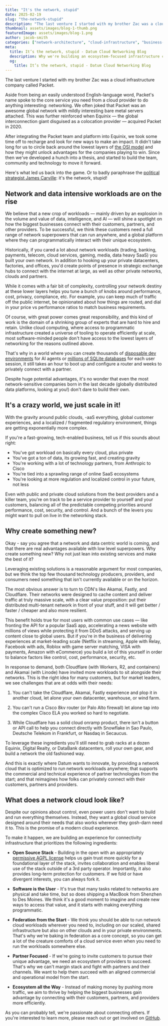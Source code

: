 ```yaml
---
title: "It's the network, stupid"
date: 2025-02-19
slug: "the-network-stupid"
description: "The last venture I started with my brother Zac was a cloud infrastructure company called Packet."
thumbnail: assets/images/blog-1-thumb.png
featuredImage: assets/images/blog-1.png
author: jacob-smith
categories: ["network-architecture", "cloud-infrastructure", "business-strategy"]
meta:
  title: It’s the network, stupid - Datum Cloud Networking Blog
  description: Why we're building an ecosystem-focused infrastructure cloud.
  og:
    title: It’s the network, stupid - Datum Cloud Networking Blog
---
```


The last venture I started with my brother Zac was a cloud infrastructure company called Packet. 

Aside from being an easily understood English-language word, Packet's name spoke to the core service you need from a cloud provider to do anything interesting: networking. We often joked that Packet was an awesome global network with mildly interesting bare metal servers attached. This was further reinforced when Equinix — the global interconnection giant disguised as a colocation provider — acquired Packet in 2020.

After integrating the Packet team and platform into Equinix, we took some time off to recharge and look for new ways to make an impact. It didn't take long for us to circle back around the lowest layers of [the OSI model](https://www.cloudflare.com/learning/ddos/glossary/open-systems-interconnection-model-osi/) and how they might unlock advantages for the companies playing to win. Since then we've developed a hunch into a thesis, and started to build the team, community and technology to move it forward.

Here's what led us back into the game. Or to badly paraphrase the [political strategist James Carville](https://en.wikipedia.org/wiki/It%27s_the_economy,_stupid): it's the network, stupid!

## Network and data intensive workloads are on the rise

We believe that a new crop of workloads — mainly driven by an explosion in the volume and value of data, intelligence, and AI — will shine a spotlight on how the biggest businesses connect with their customers, partners, and other providers. To be successful, we think these customers need a full range of network superpowers that can run anywhere, and a global platform where they can programmatically interact with their unique ecosystem.  

Historically, if you cared a lot about network workloads (trading, banking, payments, telecom, cloud services, gaming, media, data heavy SaaS) you built your own network. In addition to hooking up your private datacenters, factories, and offices, you'd create points of presence in strategic exchange hubs to connect with the internet at large, as well as other private networks, clouds and partners. 

While it comes with a fair bit of complexity, controlling your network destiny at these lower layers helps you tune a bunch of knobs around performance, cost, privacy, compliance, etc. For example, you can keep much of traffic off the public internet, be opinionated about how things are routed, and dial in your price vs performance ratios to match business requirements. 

Of course, with great power comes great responsibility, and this kind of work is the domain of a shrinking group of experts that are hard to hire and retain. Unlike cloud computing, where access to programmatic infrastructure created a universe of tooling to operate efficiently at scale, most software-minded people don't have access to the lowest layers of networking for the reasons outlined above.

That's why in a world where you can create thousands of [disposable dev environments](https://openhands.daytona.io/) for AI agents or [millions of SQLite databases](https://turso.tech/blog/a-deep-look-into-our-new-massive-multitenant-architecture) for each user session, it still takes an hour to boot up and configure a router and weeks to privately connect with a partner. 

Despite huge potential advantages, it's no wonder that even the most network-sensitive companies born in the last decade (globally distributed data platforms, looking at you!) don't dare to build their own.

## It's a crazy world, we just scale in it!

With the gravity around public clouds, -aaS everything, global customer experiences, and a localized / fragmented regulatory environment, things are getting exponentially more complex. 

If you're a fast-growing, tech-enabled business, tell us if this sounds about right:

*   You've got workload on basically every cloud, plus private
*   You've got a ton of data, its growing fast, and creating gravity
*   You're working with a lot of technology partners, from Anthropic to Cisco
*   You're tied into a sprawling range of online SaaS ecosystems
*   You're looking at more regulation and localized control in your future, not less

Even with public and private cloud solutions from the best providers and a killer team, you're on track to be a service provider to yourself and your customers, balancing all of the predictable competing priorities around performance, cost, security, and control. And a bunch of the levers you might want to pull on live in the networking stack. 

## Why create something new?

Okay - say you agree that a network and data centric world is coming, and that there are real advantages available with low level superpowers. Why create something new? Why not just lean into existing services and make the best of it? 

Leveraging existing solutions is a reasonable argument for most companies, but we think the top few thousand technology producers, providers, and consumers need something that isn't currently available or on the horizon. 

The most obvious answer is to turn to CDN's like Akamai, Fastly, and Cloudflare. Their networks were designed to cache content and deliver traffic at truly massive scale, with a clear value proposition: put their distributed multi-tenant network in front of your stuff, and it will get better / faster / cheaper and also more resilient. 

This benefit holds true for most users with common use cases — like fronting the API for a popular SaaS app, accelerating a news website with millions of views while protecting it from DDoS attacks, and serving up content close to global users. But if you're in the business of delivering experiences at market-leading scale (Netflix in streaming, Apple with Relay, Facebook with ads, Roblox with game server matching, VISA with payments, Amazon with eCommerce) you build a lot of this yourself in order to balance factors like control, cost, performance, security, etc. 

In response to demand, both Cloudflare (with Workers, R2, and containers) and Akamai (with Linode) have invited more workloads to sit alongside their networks. This is the right idea for many customers, but for market leaders, we see challenges that are at odds with their needs: 

1.  You can't take the Cloudflare, Akamai, Fastly experience and plop it in another cloud, let alone your own datacenter, warehouse, or wind farm.

2.  You can't run a Cisco 8kv router (or Palo Alto firewall) let alone tap into the complex Cisco ELA you worked so hard to negotiate.

3.  While Cloudflare has a solid cloud onramp product, there isn't a button or API call to help you connect directly with Snowflake in Sao Paulo, Deutsche Telekom in Frankfurt, or Nasdaq in Secaucus. 

To leverage these ingredients you'll still need to grab racks at a dozen Equinix, Digital Realty, or DataBank datacenters, roll your own gear, and build a network the old fashioned way.

And this is exactly where Datum wants to innovate, by providing a network cloud that is optimized to run network workloads anywhere; that supports the commercial and technical experience of partner technologies from the start; and that reimagines how folks can privately connect with their customers, partners and providers.

## What does a network cloud look like?

Despite our opinions about control, even power users don't want to build and run everything themselves. Instead, they want a global cloud service designed around their needs that also works wherever they gosh-darn need it to. This is the promise of a modern cloud experience. 

To make it happen, we are building an experience for connectivity infrastructure that prioritizes the following ingredients: 

*   **Open Source Stack** - Building in the open with an appropriately [permissive AGPL license](/blog/open-source-strategy) helps us gain trust more quickly for a foundational layer of the stack, invites collaboration and enables liberal use of the stack outside of a 3rd party operator. Importantly, it also provides long-term protection for customers. If we fold or have divergent interests, you can always fork it.

*   **Software is the User** - It's true that many tasks related to networks are physical and take time, but so does shipping a MacBook from Shenzhen to Des Moines. We think it's a good moment to imagine and create new ways to access that value, and it starts with making everything programmatic.**‍**
*   **Federation** **from the Start** - We think you should be able to run network cloud workloads wherever you need to, including on our scaled, shared infrastructure but also on other clouds and in your private environments. That's why we're baking in federation as a core concept, so you can get a lot of the creature comforts of a cloud service even when you need to run the workloads somewhere else. **‍**
*   **Partner Focused** - If we're going to invite customers to pursue their unique advantage, we need an ecosystem of providers to succeed. That's why we can't margin stack and fight with partners and their channels. We want to help them succeed with an aligned commercial and operational model from the start.
*   ‍**Ecosystem all the Way** - Instead of making money by pushing more traffic, we aim to thrive by helping the biggest businesses gain advantage by connecting with their customers, partners, and providers more efficiently.

As you can probably tell, we're passionate about connecting others. If you're interested to learn more, please reach out or get involved on [GitHub](https://github.com/datum-cloud).
